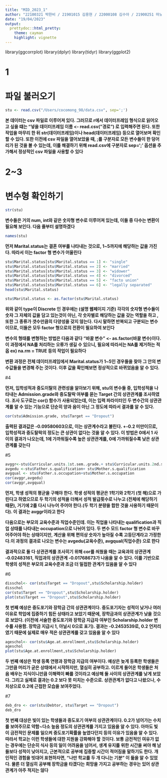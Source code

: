 ```yaml
---
title: "MID_2023_1" 
author: "22100321 박한비 / 21901015 김용현 / 22000108 김수아 / 21900251 마노아"
date: "19/04/2023"
output: 
  prettydoc::html_pretty:
    theme: cayman
    highlight: vignette
---
```



library(ggcorrplot)
library(dplyr)
library(tidyr)
library(ggplot2)

# 1
# 파일 불러오기
```r
stu <- read.csv("/Users/cocomong_98/data.csv", sep=';')
```

**본 데이터는 csv 파일로 이루어져 있다. 그러므로 r에서 데이터프레임 형식으로 읽어오고 싶을 떄는 "넣을 데이터프레임 이름 <- read.csv("경로") 로 입력해주면 된다. 또한 작업을 마무리 한 뒤 str(데이터프레임)이나 head(데이터프레임) 등으로 열어보며 확인할 수 있다. 또한 이전에 csv 파일을 열어보았을 때, ;를 구분자로 모든 변수들이 한 덩어리가 된 것을 볼 수 있는데, 이를 해결하기 위해 read.csv에 구분자로 sep=';' 옵션을 추가해서 정상적인 csv 파일을 사용할 수 있다**

# 2~3
# 변수형 확인하기
```r
str(stu)
```

**변수들은 거의 num, int와 같은 숫자형 변수로 이루어져 있는데, 이들 중 다수는 변환이 필요해 보인다. 다음 줄부터 설명하겠다**

```r
names(stu)
```

**먼저 Marital.status는 결혼 여부를 나타내는 것으로, 1~5까지에 해당하는 값을 가진다. 따라서 이는 factor 형 변수가 어울린다**
```r
stu$Marital.status[stu$Marital.status == 1] <- "single"
stu$Marital.status[stu$Marital.status == 2] <- "married"
stu$Marital.status[stu$Marital.status == 3] <- "widower"
stu$Marital.status[stu$Marital.status == 4] <- "divorced"
stu$Marital.status[stu$Marital.status == 5] <- "facto union"
stu$Marital.status[stu$Marital.status == 6] <- "legally separated"
head(stu$Marital.status)
```

```r
stu$Marital.status <- as.factor(stu$Marital.status)
```
**위와 같이 type이 Discrete 인 경우에는 (설명 웹페이지 기준) 각각의 숫자형 변수들이 숫자 그 자체의 값을 담고 있는것이 아닌, 각 숫자별로 해당하는 값을 갖는 역할을 하고 , 또한 그 종류가 갯수만큼의 다양성을 갖지 않는다. 다시 말하면 반복되고 구분되는 변수이므로, 이들은 모두 factor 형으로의 전환이 필요하여 보인다**

**변수의 형태를 변형하는 방법은 다음과 같다 "바꿀 변수" <- as.factor(바꿀 변수)이다. 이 과정에서 NA를 처리하는 오류가 생길 수 있으니, 필요에 따라서는 NA를 제거하는 적옵 ex) na.rm = TRUE 등의 작업이 필요하다**

**변환 과정은 전체 데이터프레임에서 Marital.status가 1~5인 경우들을 찾아 그 안의 변수값들을 변경해 주는 것이다. 이후 값을 확인해보면 정상적으로 바뀌었음을 알 수 있다.**



#4

**먼저, 입학성적과 중도이탈의 관련성을 알아보기 위해, stu의 변수들 중, 입학성적을 나타내는 Admission.grade와 중도탈락 여부를 묻는 Target 간의 상관관계를 조사하였다. 조사 도구로는 cor() 함수가 사용되었는데, 이는 입력 파라미터인 두 변수간의 상관관계를 알 수 있는 기능으로 단순히 양과 음이 아닌 그 정도에 따라서 결과를 알 수 있다. **
```r
cor(stu$Admission.grade, stu$Target == "Dropout")
```
**출력된 결과값은 -0.09580603으로, 이는 상관계수라고 불린다. +-0.2 미만이므로, 입학성적과 중도탈락의 정도는 큰 상관이 없다는 것을 알 수 있다. 이 방법은 0에서 1 사이의 결과가 나오는데, 1에 가까워질수록 높은 상관관계를, 0에 가까워질수록 낮은 상관관계를 갖는다**

#5
```r
avggr<-stu$Curricular.units.1st.sem..grade.+ stu$Curricular.units.2nd.sem..grade.
avgedu <-stu$Father.s.qualification+ stu$Mother.s.qualification
avgqual <- stu$Father.s.occupation+stu$Mother.s.occupation
cor(avggr,avgedu)
cor(avggr,avgqual)
```
**먼저, 학생 성적의 평균을 구해야 한다. 학생 성적의 평균은 1학기와 2학기 (첫 해)으로 가린다고 하였으므로 두 학기의 성적을 더해서 성적 발급횟수로 나누고 (전체에 해당하기 때문), 거기에 2를 다시 나누어 주어야 한다.(두 학기 분량을 합한 것을 사용하기 때문이다). 이 결과는 avggr이라고 한다**

**다음으로는 부모의 교육수준과 직업수준인데. 이는 직업을 나타내는 qualification과 직업 상태를 나타내는 occupation으로 나뉘어 있다. 두 변수 모드 factor 형 변수로 바꾸어주어야 하는 상태이지만, 계산을 위해 편의상 숫자가 높아질 수록 고등단계라고 가정한다.이 과정의 결과로 나오는 변수는 avgedu(교육수준), avgqual(직업수준) 으로 한다**

**결과적으로 둘 다 상관관계를 조사히기 위해 cor를 씌웠을 때는 교육과의 상관관계 -0.02483161, 직업과의 상관관계 -0.01768673가 나옴을 알 수 있다. 이를 기반으로 학생의 성적은 부모의 교육수준과 조금 더 밀접한 관계가 있음을 알 수 있다**

#6
```r
disschol<- cor(stu$Target == "Dropout",stu$Scholarship.holder)
disschol
cor(stu$Target == "Dropout",stu$Scholarship.holder)
plot(stu$Target == "Dropout",stu$Scholarship.holder)
```
**첫 번째 예상은 중도포기와 장학금 간의 상관관계이다. 중도포기자는 성적이 낮거나 여러 이유로 학업에 집중하기 힘든 상태라고 보았기 때문에, 장학금과의 상관관계가 낮을 것으로 보았다. (이전에 서술한 중도포기와 장학금 지급자 여부인 Scholarship.holder 변수를 사용함. 장학금 지급시 1, 아닐시 0으로 표기). 결과는 -0.2453539로, 0.2 언저리였기 때문에 실제로 매우 적은 상관관계를 갖고 있음을 알 수 있다**

```r
ageschol<- cor(stu$Age.at.enrollment,stu$Scholarship.holder)
ageschol
plot(stu$Age.at.enrollment,stu$Scholarship.holder)
```

**두 번째 예상은 학생 등록 연령과 장학금 지급의 여부이다. 예상은 늦게 등록한 학생들은 그만큼 머리가 굳은 상태에서 시작하지만, 열심히 공부하고. 이르게 들어온 학생들은 처음 배우는 지식이니만큼 이해력이 빠를 것이라고 예상해 둘 사이의 상관관계를 낮게 보았다. 그리고 실제로 결과는 0.2 보다 못 미치는 수준으로. 상관관계가 없다고 나왔으나, 수치상으로 0.2에 근접한 모습을 보여주었다.**

#7
```r
deb_dro <- cor(stu$Debtor, stu$Target == "Dropout")
deb_dro
```
**첫 번째 대상은 빛이 있는 학생들과 중도포기 여부의 상관관계이다. 0.2가 넘어가는 수치를 보여주므로 약함~다소 높음 정도의 상관관계를 가지고 있음을 알 수 있다. 아마도 빛이 금전적인 문제를 일으켜 중도포기확률을 높였다던지 등의 이유가 있음을 알 수 있다. 따라서 학교는 이런 학생들에 대한 지원을 강화해야 할 것이다. 보통 금전적인 여유가 없는 경우에는 단순히 식사 등의 일이 어려움을 넘어서, 생계 유지를 위한 시간을 써야 해 남들보다 성적이 낮아지고, 근본적으로 공부에 집중할 시간이 적어짐을 말하기도 한다. 개인적인 경험을 빗대어 표현하자면, "나만 학교를 두 개 다니는 기분" 이 듦을 알 수 있었다. 물론 더 열심히 공부해 장학금을 타겠다는 희망을 가지고 공부하는 경우는 있어 상관관계가 아주 적지는 않다**